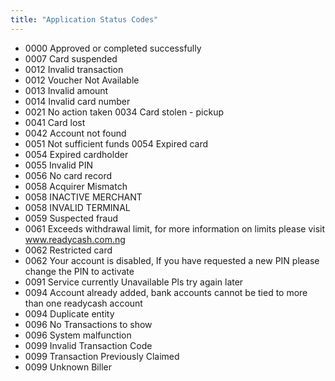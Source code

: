 ```yaml
---
title: "Application Status Codes"
---
```


- 0000 Approved or completed successfully 
- 0007 Card suspended
- 0012 Invalid transaction
- 0012 Voucher Not Available
- 0013 Invalid amount
- 0014 Invalid card number
- 0021 No action taken 0034 Card stolen - pickup
- 0041 Card lost
- 0042 Account not found
- 0051 Not sufficient funds 0054 Expired card
- 0054 Expired cardholder
- 0055 Invalid PIN
- 0056 No card record
- 0058 Acquirer Mismatch 
- 0058 INACTIVE MERCHANT 
- 0058 INVALID TERMINAL
- 0059 Suspected fraud
- 0061 Exceeds withdrawal limit, for more information on limits please visit www.readycash.com.ng 
- 0062 Restricted card
- 0062 Your account is disabled, If you have requested a new PIN please change the PIN to activate
- 0091 Service currently Unavailable Pls try again later
- 0094 Account already added, bank accounts cannot be tied to more than one readycash account
- 0094 Duplicate entity
- 0096 No Transactions to show
- 0096 System malfunction
- 0099 Invalid Transaction Code
- 0099 Transaction Previously Claimed 
- 0099 Unknown Biller

